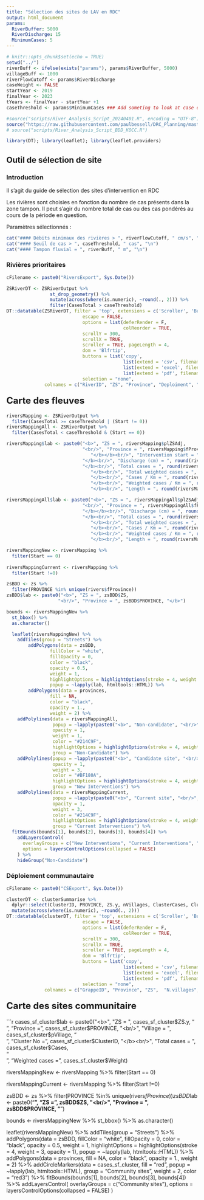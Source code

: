 ```yaml
---
title: "Sélection des sites de LAV en RDC"
output: html_document
params:
  RiverBuffer: 5000
  RiverDischarge: 15
  MinimumCases: 5
---
```


```r
# knitr::opts_chunk$set(echo = TRUE)
setwd("../")
riverBuff <- ifelse(exists("params"), params$RiverBuffer, 5000)
villageBuff <- 1000
riverFlowCutoff <- params$RiverDischarge
caseWeight <- FALSE
startYear <- 2019
finalYear <- 2023
tYears <- finalYear - startYear +1
caseThreshold <- params$MinimumCases ### Add someting to look at case density

#source("scripts/River_Analysis_Script_20240401.R", encoding = "UTF-8")
source("https://raw.githubusercontent.com/paulbessell/DRC_Planning/master/scripts/River_Analysis_Script_BDD_KOCC.R")
# source("scripts/River_Analysis_Script_BDD_KOCC.R")

library(DT); library(leaflet); library(leaflet.providers)
```

## Outil de sélection de site {.tabset}

### Introduction
Il s'agit du guide de sélection des sites d'intervention en RDC

Les rivières sont choisies en fonction du nombre de cas présents dans la zone tampon. Il peut s'agir du nombre total de cas ou des cas pondérés au cours de la période en question.

Paramètres sélectionnés :

```r
cat("#### Débits minimaux des rivières > ", riverFlowCutoff, " cm/s", "\n")
cat("#### Seuil de cas > ", caseThreshold, " cas", "\n")
cat("#### Tampon fluvial = ", riverBuff, " m", "\n")

```


### Rivières prioritaires
```r
cFilename <- paste0("RiversExport", Sys.Date())

ZSRiverDT <- ZSRiverOutput %>% 
                st_drop_geometry() %>% 
                mutate(across(where(is.numeric), ~round(., 2))) %>% 
                filter(CasesTotal > caseThreshold)
DT::datatable(ZSRiverDT, filter = 'top', extensions = c('Scroller', 'Buttons', 'ColReorder'),
                            escape = FALSE,
                            options = list(deferRender = F,
                                           colReorder = TRUE,
                            scrollY = 300, 
                            scrollX = TRUE,
                            scroller = TRUE, pageLength = 4,
                            dom = 'Blfrtip',
                            buttons = list('copy',
                                           list(extend = 'csv', filename = cFilename),
                                           list(extend = 'excel', filename = cFilename),
                                           list(extend = 'pdf', filename = cFilename), 'print')),
                            selection = "none",
              colnames = c("RiverID", "ZS", "Province", "Deploiment", "Debit", "Cas total", "Cas pondérés", "Long. rivière", "Cas / km", "Pondérés / km"))

```


#### <font size = "+2"> <b> Carte des fleuves </font size></b>
```r
riversMapping <- ZSRiverOutput %>%
  filter(CasesTotal >= caseThreshold | (Start != 0))
riversMappingAll <- ZSRiverOutput %>%
  filter(CasesTotal < caseThreshold & (Start == 0))

riversMapping$lab <- paste0("<b>", "ZS = ", riversMapping$plZSAdj,
                            "<br/>", "Province = ", riversMapping$fProvince, 
                               "</b></b><br/>", "Intervention start = ", ifelse(riversMapping$Start==0, "", riversMapping$Start),
                            "</b><br/>", "Discharge (cm) = ", round(riversMapping$Discharge,1),    
                            "</b><br/>", "Total cases = ", round(riversMapping$CasesTotal,1),  
                               "</b><br/>", "Total weighted cases = ", round(riversMapping$WeightTotal,1),
                               "</b><br/>", "Cases / Km = ", round(riversMapping$casesKm,3),
                               "</b><br/>", "Weighted cases / Km = ", round(riversMapping$WeightKm,3),
                               "</b><br/>", "Length = ", round(riversMapping$RiverLength,1))

riversMappingAll$lab <- paste0("<b>", "ZS = ", riversMappingAll$plZSAdj,
                            "<br/>", "Province = ", riversMappingAll$fProvince, 
                            "</b></b><br/>", "Discharge (cm) = ", round(riversMappingAll$Discharge,1),    
                            "</b><br/>", "Total cases = ", round(riversMappingAll$CasesTotal,1),  
                               "</b><br/>", "Total weighted cases = ", round(riversMappingAll$WeightTotal,1),
                               "</b><br/>", "Cases / Km = ", round(riversMappingAll$casesKm,3),
                               "</b><br/>", "Weighted cases / Km = ", round(riversMappingAll$WeightKm,3),
                               "</b><br/>", "Length = ", round(riversMappingAll$RiverLength,1))

riversMappingNew <- riversMapping %>%
  filter(Start == 0)
  
riversMappingCurrent <- riversMapping %>%
  filter(Start !=0)

zsBDD <- zs %>%
  filter(PROVINCE %in% unique(rivers$fProvince))
zsBDD$lab <- paste0("<b>", "ZS = ", zsBDD$ZS,
                   "<br/>", "Province = ", zsBDD$PROVINCE, "</b>")

bounds <- riversMappingNew %>% 
  st_bbox() %>% 
  as.character()

  leaflet(riversMappingNew) %>%
    addTiles(group = "Streets") %>%
        addPolygons(data = zsBDD,
                fillColor = "white",
                fillOpacity = 0,
                color = "black",
                opacity = 0.5,
                weight = 1,
                highlightOptions = highlightOptions(stroke = 4, weight = 3, opacity = 1),
                popup = ~lapply(lab, htmltools::HTML)) %>%
        addPolygons(data = provinces,
                fill = NA,
                color = "black",
                opacity = 1.,
                weight = 2) %>%
    addPolylines(data = riversMappingAll,
                 popup = ~lapply(paste0("<b>", "Non-candidate", "<br/>",lab), htmltools::HTML),
                 opacity = 1,
                 weight = 1,
                 color = "#214C9F",
                 highlightOptions = highlightOptions(stroke = 4, weight = 6, opacity = 1),
                 group = "Non-Candidate") %>%
    addPolylines(popup = ~lapply(paste0("<b>", "Candidate site", "<br/>",lab), htmltools::HTML),
                 opacity = 1,
                 weight = 3,
                 color = "#BF180A",
                 highlightOptions = highlightOptions(stroke = 4, weight = 6, opacity = 1),
                 group = "New Interventions") %>%
    addPolylines(data = riversMappingCurrent,
                 popup = ~lapply(paste0("<b>", "Current site", "<br/>",lab), htmltools::HTML),
                 opacity = 1,
                 weight = 3,
                 color = "#214C9F",
                 highlightOptions = highlightOptions(stroke = 4, weight = 6, opacity = 1),
                 group = "Current Interventions") %>%
  fitBounds(bounds[1], bounds[2], bounds[3], bounds[4]) %>%
    addLayersControl(
      overlayGroups = c("New Interventions", "Current Interventions", "Non-Candidate"),
      options = layersControlOptions(collapsed = FALSE)
    ) %>%
    hideGroup("Non-Candidate")

```

### Déploiement communautaire
```r
cFilename <- paste0("CSExport", Sys.Date())

clusterDT <- clusterSummarise %>% 
  dplyr::select(ClusterID, PROVINCE, ZS.y, nVillages, ClusterCases, ClusterWeight) %>%
  mutate(across(where(is.numeric), ~round(., 2)))
DT::datatable(clusterDT, filter = 'top', extensions = c('Scroller', 'Buttons', 'ColReorder'),
                            escape = FALSE,
                            options = list(deferRender = F,
                                           colReorder = TRUE,
                            scrollY = 300, 
                            scrollX = TRUE,
                            scroller = TRUE, pageLength = 4,
                            dom = 'Blfrtip',
                            buttons = list('copy',
                                           list(extend = 'csv', filename = cFilename),
                                           list(extend = 'excel', filename = cFilename),
                                           list(extend = 'pdf', filename = cFilename), 'print')),
                            selection = "none",
              colnames = c("GrappeID", "Province", "ZS",  "N.villages", "Debit", "Cas total", "Cas pondérés"))

```

#### <font size = "+2"> <b> Carte des sites communitaire </font size></b>
```r
cases_sf_cluster$lab <- paste0("<b>", "ZS = ", cases_sf_cluster$ZS.y,
                            "<br/>", "Province = ", cases_sf_cluster$PROVINCE, 
                            "<br/>", "Village = ", cases_sf_cluster$pVillage, 
                               "</b></b><br/>", "Cluster No = ", cases_sf_cluster$ClusterID,
                            "</b><br/>", "Total cases = ", cases_sf_cluster$Cases,  
                               "</b><br/>", "Weighted cases = ", cases_sf_cluster$Weight)

riversMappingNew <- riversMapping %>%
  filter(Start == 0)
  
riversMappingCurrent <- riversMapping %>%
  filter(Start !=0)

zsBDD <- zs %>%
  filter(PROVINCE %in% unique(rivers$fProvince))
zsBDD$lab <- paste0("<b>", "ZS = ", zsBDD$ZS,
                   "<br/>", "Province = ", zsBDD$PROVINCE, "</b>")

bounds <- riversMappingNew %>% 
  st_bbox() %>% 
  as.character()

  leaflet(riversMappingNew) %>%
    addTiles(group = "Streets") %>%
        addPolygons(data = zsBDD,
                fillColor = "white",
                fillOpacity = 0,
                color = "black",
                opacity = 0.5,
                weight = 1,
                highlightOptions = highlightOptions(stroke = 4, weight = 3, opacity = 1),
                popup = ~lapply(lab, htmltools::HTML)) %>%
        addPolygons(data = provinces,
                fill = NA,
                color = "black",
                opacity = 1.,
                weight = 2) %>%
    addCircleMarkers(data = cases_sf_cluster, 
                     fill = "red", 
                     popup = ~lapply(lab, htmltools::HTML),
                     group = "Community sites",
                     weight = 2, color = "red3") %>%
  fitBounds(bounds[1], bounds[2], bounds[3], bounds[4]) %>%
    addLayersControl(
      overlayGroups = c("Community sites"),
      options = layersControlOptions(collapsed = FALSE)
    ) 
